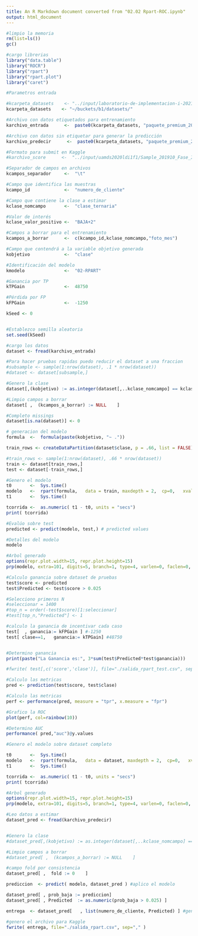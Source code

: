 ```yaml
---
title: An R Markdown document converted from "02.02 Rpart-ROC.ipynb"
output: html_document
---
```


```r
#limpio la memoria
rm(list=ls())
gc()

#cargo librerias
library("data.table")
library("ROCR")
library("rpart")
library("rpart.plot")
library("caret")
```

```r

#Parametros entrada

#kcarpeta_datasets    <- "../input/laboratorio-de-implementacion-i-2021/"   #KAGGLE
kcarpeta_datasets    <- "~/buckets/b1/datasets/"                          #VM o Ubuntu

#Archivo con datos etiquetados para entrenamiento
karchivo_entrada      <-  paste0(kcarpeta_datasets, "paquete_premium_202011.csv")

#Archivo con datos sin etiquetar para generar la predicción
karchivo_predecir      <-  paste0(kcarpeta_datasets, "paquete_premium_202101.csv")

#Formato para submit en Kaggle
#karchivo_score      <-  "../input/uamds2020ldi1f1/Sample_201910_Fase_I.txt"

#Separador de campos en archivos
kcampos_separador     <-  "\t"

#Campo que identifica las muestras
kcampo_id             <-  "numero_de_cliente"

#Campo que contiene la clase a estimar
kclase_nomcampo       <-  "clase_ternaria"

#Valor de interés
kclase_valor_positivo <-  "BAJA+2"

#Campos a borrar para el entrenamiento
kcampos_a_borrar      <-  c(kcampo_id,kclase_nomcampo,"foto_mes")

#Campo que contendrá a la variable objetivo generada
kobjetivo             <-  "clase"

#Identificación del modelo
kmodelo               <-  "02-RPART"

#Ganancia por TP
kTPGain               <-  48750

#Pérdida por FP
kFPGain               <-  -1250

kSeed <- 0


#Establezco semilla aleatoria
set.seed(kSeed)

```

```r
#cargo los datos
dataset <- fread(karchivo_entrada)

#Para hacer pruebas rapidas puedo reducir el dataset a una fraccion
#subsample <- sample(1:nrow(dataset), .1 * nrow(dataset))
#dataset <- dataset[subsample,]
```

```r
#Genero la clase
dataset[,(kobjetivo) := as.integer(dataset[,..kclase_nomcampo] == kclase_valor_positivo)]

#Limpio campos a borrar
dataset[ ,  (kcampos_a_borrar) := NULL    ] 

#Completo missings
dataset[is.na(dataset)] <- 0
```

```r
# generacion del modelo
formula  <-  formula(paste(kobjetivo, "~ ."))
```

```r
train_rows <- createDataPartition(dataset$clase, p = .66, list = FALSE)

#train_rows <- sample(1:nrow(dataset), .66 * nrow(dataset))
train <- dataset[train_rows,]
test <- dataset[-train_rows,]
```

```r
#Genero el modelo
t0       <-  Sys.time()
modelo   <-  rpart(formula,   data = train, maxdepth = 2,  cp=0,   xval=0)
t1       <-  Sys.time()

tcorrida <-  as.numeric( t1 - t0, units = "secs")
print( tcorrida)
```

```r
#Evalúo sobre test
predicted <- predict(modelo, test,) # predicted values
```

```r
#Detalles del modelo
modelo
```

```r
#Arbol generado
options(repr.plot.width=15, repr.plot.height=15)
prp(modelo, extra=101, digits=5, branch=1, type=4, varlen=0, faclen=0, tweak=1.3)
```

```r
#Calculo ganancia sobre dataset de pruebas
test$score <- predicted
test$Predicted <- test$score > 0.025

#Selecciono primeros N
#seleccionar = 1400
#top_n = order(-test$score)[1:seleccionar]
#test[top_n,"Predicted"] <- 1

#calculo la ganancia de incentivar cada caso
test[  , ganancia:= kFPGain ] #-1250
test[ clase==1,   ganancia:= kTPGain] #48750


#Determino ganancia
print(paste("La Ganancia es:", 3*sum(test$Predicted*test$ganancia)))
```

```r
#fwrite( test[,c('score','clase')], file="./salida_rpart_test.csv", sep="," )
```

```r
#Calculo las metricas
pred <- prediction(test$score, test$clase)

#Calculo las metricas
perf <- performance(pred, measure = "tpr", x.measure = "fpr")

#Grafico la ROC
plot(perf, col=rainbow(10))

#Determino AUC
performance( pred,"auc")@y.values
```

```r
#Genero el modelo sobre dataset completo

t0       <-  Sys.time()
modelo   <-  rpart(formula,   data = dataset, maxdepth = 2,  cp=0,   xval=0)
t1       <-  Sys.time()

tcorrida <-  as.numeric( t1 - t0, units = "secs")
print( tcorrida)

#Arbol generado
options(repr.plot.width=15, repr.plot.height=15)
prp(modelo, extra=101, digits=5, branch=1, type=4, varlen=0, faclen=0, tweak=1.3)
```

```r
#Leo datos a estimar
dataset_pred <- fread(karchivo_predecir)


#Genero la clase
#dataset_pred[,(kobjetivo) := as.integer(dataset[,..kclase_nomcampo] == kclase_valor_positivo)]

#Limpio campos a borrar
#dataset_pred[ ,  (kcampos_a_borrar) := NULL    ] 

#campo fold por consistencia
dataset_pred[ ,  fold := 0    ] 

prediccion  <- predict( modelo, dataset_pred ) #aplico el modelo
```

```r
dataset_pred[ , prob_baja := prediccion]
dataset_pred[ , Predicted  := as.numeric(prob_baja > 0.025) ]

entrega  <- dataset_pred[   , list(numero_de_cliente, Predicted) ] #genero la salida

#genero el archivo para Kaggle
fwrite( entrega, file="./salida_rpart.csv", sep="," )
```

